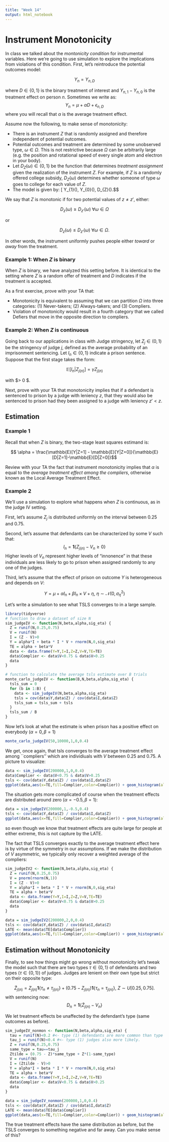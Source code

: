 ```yaml
---
title: "Week 14"
output: html_notebook
---
```


# Instrument Monotonicity

In class we talked about the *montonicity condition* for instrumental variables. Here we're going to use simulation to explore the implications from violations of this condition. First, let's reintroduce the potential outcomes model:

$$ Y_{n} = Y_{n,D} $$

where $D\in\{0,1\}$ is the binary treatment of interest and $Y_{n,1}-Y_{n,0}$ is the treatment effect on person $n$. Sometimes we write as:
$$ Y_{n} = \mu + \alpha D + \epsilon_{n,D} $$
where you will recall that $\alpha$ is the average treatment effect. 

Assume now the following, to make sense of monotonicity:

  - There is an instrument $Z$ that is randomly assigned and therefore independent of potential outcomes.
  - Potential outcomes and treatment are determined by some unobserved type, $\omega\in\Omega$. This is not restrictive because $\Omega$ can be arbitrarily large (e.g. the position and rotational speed of every single atom and electron in your body).
  - Let $D_{Z}(\omega)\in\{0,1\}$ be the function that determines *treatment assignment* given the realization of the instrument $Z$. For example, if $Z$ is a randomly offered college subsidy, $D_{Z}(\omega)$ determines whether someone of type $\omega$ goes to college for each value of $Z$.
  - The model is given by: \[ Y_{1}(\omega), Y_{0}(\omega), D_{Z}(\omega).$$
  
We say that $Z$ is monotonic if for two potential values of $z\neq z'$, either:

$$ D_{z}(\omega) \geq D_{z'}(\omega)\ \forall\omega\in\Omega $$

or

$$ D_{z}(\omega)\leq D_{z'}(\omega)\ \forall\omega\in\Omega.$$

In other words, the instrument uniformly pushes people either *toward* or *away* from the treatment.
  
### Example 1: When $Z$ is binary

When $Z$ is binary, we have analyzed this setting before. It is identical to the setting where $Z$ is a random offer of treatment and $D$ indicates if the treatment is accepted.

As a first exercise, prove with your TA that:

  - Monotonicity is equivalent to assuming that we can partition $\Omega$ into three categories: (1) Never-takers; (2) Always-takers; and (3) Compliers.
  - Violation of monotonicity would result in a fourth category that we called Defiers that move in the opposite direction to compliers.


### Example 2: When $Z$ is continuous

Going back to our applications in class with Judge stringency, let $Z_{j}\in(0,1)$ be the stringency of judge $j$, defined as the average probability of an imprisonment sentencing. Let $I_{n}\in\{0,1\}$ indicate a prison sentence. Suppose that the first stage takes the form:

$$ \mathbb{E}[I_{n}|Z_{j(n)}] = \gamma Z_{j(n)} $$

with $\gamma > 0 $.

Next, prove with your TA that monotonicity implies that if a defendant is sentenced to prison by a judge with leniency $z$, that they would also be sentenced to prison had they been assigned to a judge with leniency $z'<z$.

## Estimation

### Example 1

Recall that when $Z$ is binary, the two-stage least squares estimand is:

$$ \alpha = \frac{\mathbb{E}[Y|Z=1] - \mathbb{E}[Y|Z=0]}{\mathbb{E}[D|Z=1]-\mathbb{E}[D|Z=0]}$$

Review with your TA the fact that instrument monotonicity implies that $\alpha$ is equal to the *average treatment effect among the compliers*, otherwise known as the Local Average Treatment Effect.

### Example 2

We'll use a simulation to explore what happens when $Z$ is continuous, as in the judge IV setting.

First, let's assume $Z_{j}$ is distributed uniformly on the interval between 0.25 and 0.75.

Second, let's assume that defendants can be characterized by some $V$ such that:
$$ I_{n} = \mathbf{1}\{Z_{j(n)} - V_{n}\geq 0\}$$
Higher levels of $V_{n}$ represent higher levels of "innonence" in that these individuals are less likely to go to prison when assigned randomly to any one of the judges.

Third, let's assume that the effect of prison on outcome $Y$ is heterogeneous and depends on $V$:

$$ Y = \mu + \alpha I_{n} + \beta I_{n}\times V + \eta,\ \eta \sim\mathcal{N}(0,\sigma^2_{\eta}) $$

Let's write a simulation to see what TSLS converges to in a large sample.

```r
library(tidyverse)
# function to draw a dataset of size N
sim_judgeIV <- function(N,beta,alpha,sig_eta) {
  Z = runif(N,0.25,0.75)
  V = runif(N)
  I = (Z - V)>0
  Y = alpha*I + beta * I * V + rnorm(N,0,sig_eta)
  TE = alpha + beta*V
  data <- data.frame(Y=Y,I=I,Z=Z,V=V,TE=TE)
  data$Complier <- data$V<0.75 & data$V>0.25
  data
}

# function to calculate the average tsls estimate over B trials
monte_carlo_judgeIV <- function(B,N,beta,alpha,sig_eta) {
  tsls_sum = 0
  for (b in 1:B) {
    data <- sim_judgeIV(N,beta,alpha,sig_eta)
    tsls = cov(data$Y,data$Z) / cov(data$I,data$Z)
    tsls_sum = tsls_sum + tsls
  }
  tsls_sum / B
}
```

Now let's look at what the estimate is when prison has a positive effect on everybody ($\alpha =0,\beta=1$)

```r
monte_carlo_judgeIV(50,10000,1,0,0.4)
```

We get, once again, that tsls converges to the average treatment effect among ``compliers'' which are individiuals with $V$ between 0.25 and 0.75. A picture to visualize:

```r
data <- sim_judgeIV(200000,1,0,0.4)
data$Complier <- data$V<0.75 & data$V>0.25
tsls <- cov(data$Y,data$Z) / cov(data$I,data$Z)
ggplot(data,aes(x=TE,fill=Complier,color=Complier)) + geom_histogram(alpha=0.4) + geom_vline(xintercept = tsls,color="red") + theme_minimal()
```


The situation gets more complicated of course when the treatment effects are distributed around zero ($\alpha=-0.5,\beta=1$):

```r
data = sim_judgeIV(200000,1,-0.5,0.4)
tsls <- cov(data$Y,data$Z) / cov(data$I,data$Z)
ggplot(data,aes(x=TE,fill=Complier,color=Complier)) + geom_histogram(alpha=0.4) + geom_vline(xintercept = tsls,color="red") + theme_minimal()

```

so even though we know that treatment effects are quite large for people at either extreme, this is not capture by the LATE.

The fact that TSLS converges exactly to the average treatment effect here is by virtue of the symmetry in our assumptions. If we make the distribution of $V$ asymmetric, we typically only recover a weighted average of the compliers:

```r
sim_judgeIV2 <- function(N,beta,alpha,sig_eta) {
  Z = runif(N,0.25,0.75)
  V = pnorm(rnorm(N,1))
  I = (Z - V)>0
  Y = alpha*I + beta * I * V + rnorm(N,0,sig_eta)
  TE = alpha + beta*V
  data <- data.frame(Y=Y,I=I,Z=Z,V=V,TE=TE)
  data$Complier <- data$V<0.75 & data$V>0.25
  data
}

data = sim_judgeIV2(200000,2,0,0.4)
tsls <- cov(data$Y,data$Z) / cov(data$I,data$Z)
LATE <- mean(data$TE[data$Complier])
ggplot(data,aes(x=TE,fill=Complier,color=Complier)) + geom_histogram(alpha=0.4) + geom_vline(xintercept = tsls,color="red") + theme_minimal() + geom_vline(xintercept = LATE,color="black")
```

## Estimation without Monotonicity

Finally, to see how things might go wrong without monotonicity let's tweak the model such that there are two types $\tau\in\{0,1\}$ of defendants and two types $(\tau\in\{0,1\})$ of judges. Judges are lenient on their own type but strict on their opposite type:

$$ \tilde{Z}_{j(n)} = {Z}_{j(n)}\mathbf{1}\{\tau_{n}\neq\tau_{j(n)}\} + (0.75-{Z}_{j(n)})\mathbf{1}\{\tau_{n}=\tau_{j(n)}\},\ {Z}\sim U[0.25,0.75].$$
with sentencing now:
$$ D_{n} = \mathbf{1}\{\tilde{Z}_{j(n)} - V_{n}\} $$

We let treatment effects be unaffected by the defendant's type (same outcomes as before).


```r
sim_judgeIV_nonmon <- function(N,beta,alpha,sig_eta) {
  tau = runif(N)<0.2 #<- type (1) defendants are more common than type 0
  tau_j = runif(N)<0.4 #<- type (1) judges also more likely.
  Z = runif(N,0.25,0.75)
  same_type = tau==tau_j
  Ztilde = (0.75 - Z)*same_type + Z*(1-same_type)
  V = runif(N)
  I = (Ztilde - V)>0
  Y = alpha*I + beta * I * V + rnorm(N,0,sig_eta)
  TE = alpha + beta*V
  data <- data.frame(Y=Y,I=I,Z=Z,V=V,TE=TE)
  data$Complier <- data$V<0.75 & data$V>0.25
  data
}

data = sim_judgeIV_nonmon(200000,1,0,0.4)
tsls <- cov(data$Y,data$Z) / cov(data$I,data$Z)
LATE <- mean(data$TE[data$Complier])
ggplot(data,aes(x=TE,fill=Complier,color=Complier)) + geom_histogram(alpha=0.4) + geom_vline(xintercept = tsls,color="red") + theme_minimal() + geom_vline(xintercept = LATE,color="black")
```

The true treatment effects have the same distribution as before, but the TSLS converges to something negative and far away. Can you make sense of this?
